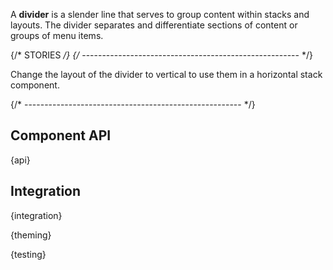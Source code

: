 

<Meta of={DividerStories} />

<StoryHeading of={DividerStories.Basic} hidden></StoryHeading>

<Banner of={DividerStories} />

<Lead>A **divider** is a slender line that serves to group content within stacks and layouts. The divider separates and
  differentiate sections of content or groups of menu items.</Lead>

<Canvas of={DividerStories.Basic} sourceState="shown" />

<PlaygroundBar of={DividerStories.Basic}></PlaygroundBar>

{/* STORIES */}
{/* ------------------------------------------------------ */}

<StoryHeading of={DividerStories.LayoutVertical}></StoryHeading>

Change the layout of the divider to vertical to use them in a horizontal stack component.

<Canvas of={DividerStories.LayoutVertical} />

{/* ------------------------------------------------------ */}

## Component API


<Markdown>{api}</Markdown>

## Integration


<Markdown>{integration}</Markdown>


<Markdown>{theming}</Markdown>


<Markdown>{testing}</Markdown>

<Footer />